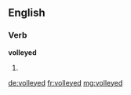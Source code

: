 ==English==

===Verb===
'''volleyed'''

# {{past of|volley}}

[[de:volleyed]]
[[fr:volleyed]]
[[mg:volleyed]]